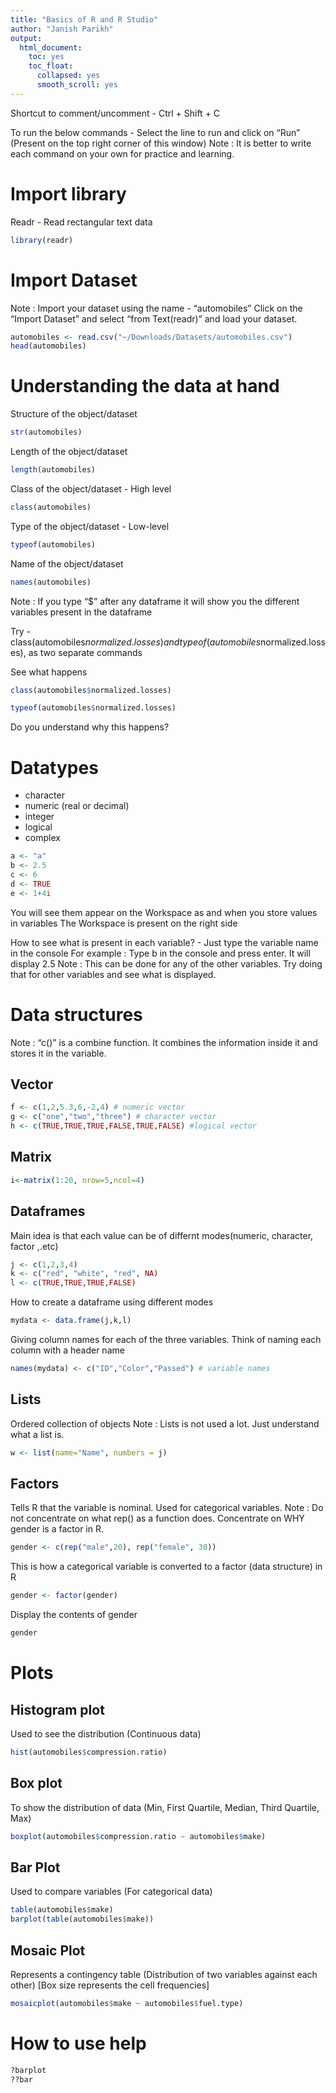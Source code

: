 ```yaml
---
title: "Basics of R and R Studio"
author: "Janish Parikh"
output:
  html_document:
    toc: yes
    toc_float:
      collapsed: yes
      smooth_scroll: yes
---
```


Shortcut to comment/uncomment - Ctrl + Shift + C

To run the below commands - Select the line to run and click on "Run" (Present on the top right corner of this window)
Note : It is better to write each command on your own for practice and learning.

# Import library
Readr - Read rectangular text data

```r
library(readr)
```

# Import Dataset
Note : Import your dataset using the name - "automobiles"
Click on the "Import Dataset" and select "from Text(readr)" and load your dataset.
```r
automobiles <- read.csv("~/Downloads/Datasets/automobiles.csv")
head(automobiles)
```
# Understanding the data at hand
Structure of the object/dataset
```r
str(automobiles)
```
Length of the object/dataset
```r
length(automobiles)
```
Class of the object/dataset - High level
```r
class(automobiles)
```
Type of the object/dataset - Low-level
```r
typeof(automobiles)
```
Name of the object/dataset
```r
names(automobiles)
```
Note : If you type "$" after any dataframe it will show you the different variables present in the dataframe

Try - class(automobiles$normalized.losses) and typeof(automobiles$normalized.losses), as two separate commands

See what happens
```r
class(automobiles$normalized.losses)
```

```r
typeof(automobiles$normalized.losses)
```

Do you understand why this happens?

# Datatypes

- character
- numeric (real or decimal)
- integer
- logical
- complex

```r
a <- "a"
b <- 2.5
c <- 6
d <- TRUE
e <- 1+4i
```
You will see them appear on the Workspace as and when you store values in variables
The Workspace is present on the right side

How to see what is present in each variable? - Just type the variable name in the console
For example : Type b in the console and press enter. It will display 2.5
Note : This can be done for any of the other variables. Try doing that for other variables and see what is displayed.


# Data structures

Note : "c()" is a combine function. It combines the information inside it and stores it in the variable.

## Vector
```r
f <- c(1,2,5.3,6,-2,4) # numeric vector
g <- c("one","two","three") # character vector
h <- c(TRUE,TRUE,TRUE,FALSE,TRUE,FALSE) #logical vector
```

## Matrix
```r
i<-matrix(1:20, nrow=5,ncol=4)
```

## Dataframes 
Main idea is that each value can be of differnt modes(numeric, character, factor ,.etc)
```r
j <- c(1,2,3,4)
k <- c("red", "white", "red", NA)
l <- c(TRUE,TRUE,TRUE,FALSE)
```

How to create a dataframe using different modes
```r
mydata <- data.frame(j,k,l)
```

Giving column names for each of the three variables. Think of naming each column with a header name
```r
names(mydata) <- c("ID","Color","Passed") # variable names
```

## Lists
Ordered collection of objects
Note : Lists is not used a lot. Just understand what a list is.
```r
w <- list(name="Name", numbers = j)
```
## Factors 

Tells R that the variable is nominal. Used for categorical variables.
Note : Do not concentrate on what rep() as a function does. Concentrate on WHY gender is a factor in R.
```r
gender <- c(rep("male",20), rep("female", 30)) 
```

This is how a categorical variable is converted to a factor (data structure) in R
```r
gender <- factor(gender) 
```

Display the contents of gender
```r
gender
```

# Plots

## Histogram plot
Used to see the distribution (Continuous data)
```r
hist(automobiles$compression.ratio)
```

## Box plot
To show the distribution of data (Min, First Quartile, Median, Third Quartile, Max)
```r
boxplot(automobiles$compression.ratio ~ automobiles$make)
```

## Bar Plot
Used to compare variables (For categorical data)
```r
table(automobiles$make)
barplot(table(automobiles$make))
```

## Mosaic Plot
Represents a contingency table (Distribution of two variables against each other) 
[Box size represents the cell frequencies]
```r
mosaicplot(automobiles$make ~ automobiles$fuel.type)
```

# How to use help
```r
?barplot
??bar  
```
